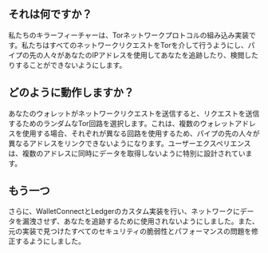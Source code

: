 ## それは何ですか？

<div className="h-2"/>

私たちのキラーフィーチャーは、Torネットワークプロトコルの組み込み実装です。私たちはすべてのネットワークリクエストをTorを介して行うようにし、パイプの先の人々があなたのIPアドレスを使用してあなたを追跡したり、検閲したりすることができないようにします。

<div className="h-4"/>

## どのように動作しますか？

<div className="h-2"/>

あなたのウォレットがネットワークリクエストを送信すると、リクエストを送信するためのランダムなTor回路を選択します。これは、複数のウォレットアドレスを使用する場合、それぞれが異なる回路を使用するため、パイプの先の人々が異なるアドレスをリンクできないようになります。ユーザーエクスペリエンスは、複数のアドレスに同時にデータを取得しないように特別に設計されています。

<div className="h-4"/>

## もう一つ

<div className="h-2"/>

さらに、WalletConnectとLedgerのカスタム実装を行い、ネットワークにデータを漏洩させず、あなたを追跡するために使用されないようにしました。また、元の実装で見つけたすべてのセキュリティの脆弱性とパフォーマンスの問題を修正するようにしました。

